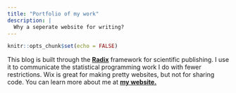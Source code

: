 ```yaml
---
title: "Portfolio of my work"
description: |
  Why a seperate website for writing?
---
```


```r
knitr::opts_chunk$set(echo = FALSE)
```

This blog is built through the [**Radix**](https://rstudio.github.io/radix) framework for scientific publishing. I use it to communicate the statistical programming work I do with fewer restrictions. Wix is great for making pretty websites, but not for sharing code. You can learn more about me at [**my website.**](https://jbixon13.wixsite.com/website) 